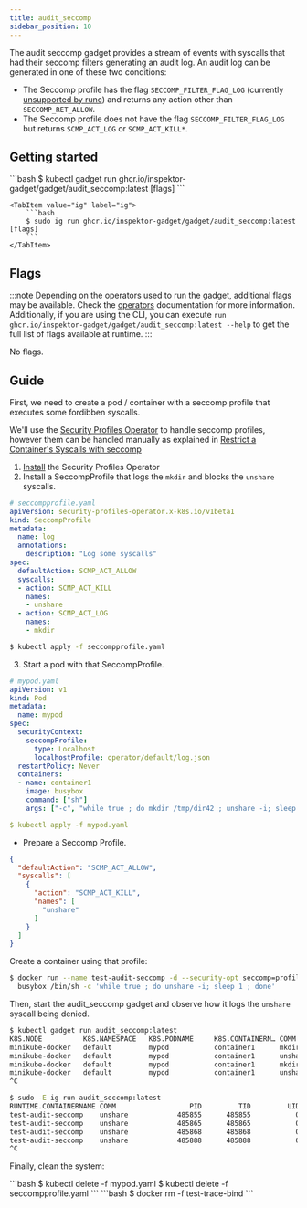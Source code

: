 ```yaml
---
title: audit_seccomp
sidebar_position: 10
---
```



The audit seccomp gadget provides a stream of events with syscalls that had
their seccomp filters generating an audit log. An audit log can be generated in
one of these two conditions:

* The Seccomp profile has the flag `SECCOMP_FILTER_FLAG_LOG` (currently
  [unsupported by runc](https://github.com/opencontainers/runc/pull/3390)) and
  returns any action other than `SECCOMP_RET_ALLOW`.
* The Seccomp profile does not have the flag `SECCOMP_FILTER_FLAG_LOG` but
  returns `SCMP_ACT_LOG` or `SCMP_ACT_KILL*`.

## Getting started

<Tabs groupId="env">
    <TabItem value="kubectl-gadget" label="kubectl gadget">
        ```bash
        $ kubectl gadget run ghcr.io/inspektor-gadget/gadget/audit_seccomp:latest [flags]
        ```
    </TabItem>

    <TabItem value="ig" label="ig">
        ```bash
        $ sudo ig run ghcr.io/inspektor-gadget/gadget/audit_seccomp:latest [flags]
        ```
    </TabItem>
</Tabs>

## Flags

:::note
Depending on the operators used to run the gadget, additional flags may be available.
Check the [operators](../reference/operators) documentation for more information.
Additionally, if you are using the CLI, you can execute `run ghcr.io/inspektor-gadget/gadget/audit_seccomp:latest --help` to get the full list of flags available at runtime.
:::

No flags.

## Guide

First, we need to create a pod / container with a seccomp profile that executes
some fordibben syscalls.

<Tabs groupId="env">
<TabItem value="kubectl-gadget" label="kubectl gadget">

We'll use the [Security Profiles
Operator](https://github.com/kubernetes-sigs/security-profiles-operator) to
handle seccomp profiles, however them can be handled manually as explained in
[Restrict a Container's Syscalls with
seccomp](https://kubernetes.io/docs/tutorials/security/seccomp/)

1. [Install](https://github.com/kubernetes-sigs/security-profiles-operator/blob/main/installation-usage.md#install-operator) the Security Profiles Operator
2. Install a SeccompProfile that logs the `mkdir` and blocks the `unshare` syscalls.

```yaml
# seccompprofile.yaml
apiVersion: security-profiles-operator.x-k8s.io/v1beta1
kind: SeccompProfile
metadata:
  name: log
  annotations:
    description: "Log some syscalls"
spec:
  defaultAction: SCMP_ACT_ALLOW
  syscalls:
  - action: SCMP_ACT_KILL
    names:
    - unshare
  - action: SCMP_ACT_LOG
    names:
    - mkdir
```

```bash
$ kubectl apply -f seccompprofile.yaml
```

3. Start a pod with that SeccompProfile.

```yaml
# mypod.yaml
apiVersion: v1
kind: Pod
metadata:
  name: mypod
spec:
  securityContext:
    seccompProfile:
      type: Localhost
      localhostProfile: operator/default/log.json
  restartPolicy: Never
  containers:
  - name: container1
    image: busybox
    command: ["sh"]
    args: ["-c", "while true ; do mkdir /tmp/dir42 ; unshare -i; sleep 1; done"]
```

```yaml
$ kubectl apply -f mypod.yaml
```

</TabItem>

<TabItem value="ig" label="ig">

* Prepare a Seccomp Profile.

```json
{
  "defaultAction": "SCMP_ACT_ALLOW",
  "syscalls": [
    {
      "action": "SCMP_ACT_KILL",
      "names": [
        "unshare"
      ]
    }
  ]
}
```

Create a container using that profile:

```bash
$ docker run --name test-audit-seccomp -d --security-opt seccomp=profile.json \
  busybox /bin/sh -c 'while true ; do unshare -i; sleep 1 ; done'
```

</TabItem>
</Tabs>

Then, start the audit_seccomp gadget and observe how it logs the `unshare` syscall being denied.

<Tabs groupId="env">
<TabItem value="kubectl-gadget" label="kubectl gadget">

```bash
$ kubectl gadget run audit_seccomp:latest
K8S.NODE          K8S.NAMESPACE   K8S.PODNAME     K8S.CONTAINERN… COMM          PID     TID      UID      GID CODE      SYSCALL
minikube-docker   default         mypod           container1      mkdir       60482   60482        0        0 …_RET_LOG SYS_MKDIR
minikube-docker   default         mypod           container1      unshare     60483   60483        0        0 …L_THREAD SYS_UNSH…
minikube-docker   default         mypod           container1      mkdir       60553   60553        0        0 …_RET_LOG SYS_MKDIR
minikube-docker   default         mypod           container1      unshare     60554   60554        0        0 …L_THREAD SYS_UNSH…
^C
```

</TabItem>

<TabItem value="ig" label="ig">

```bash
$ sudo -E ig run audit_seccomp:latest
RUNTIME.CONTAINERNAME COMM                  PID         TID         UID         GID CODE          SYSCALL
test-audit-seccomp    unshare            485855      485855           0           0 …_KILL_THREAD SYS_UNSHARE
test-audit-seccomp    unshare            485865      485865           0           0 …_KILL_THREAD SYS_UNSHARE
test-audit-seccomp    unshare            485868      485868           0           0 …_KILL_THREAD SYS_UNSHARE
test-audit-seccomp    unshare            485888      485888           0           0 …_KILL_THREAD SYS_UNSHARE
^C
```

</TabItem>
</Tabs>

Finally, clean the system:

<Tabs groupId="env">
<TabItem value="kubectl-gadget" label="kubectl gadget">
```bash
$ kubectl delete -f mypod.yaml
$ kubectl delete -f seccompprofile.yaml
```
</TabItem>

<TabItem value="ig" label="ig">
```bash
$ docker rm -f test-trace-bind
```
</TabItem>
</Tabs>
